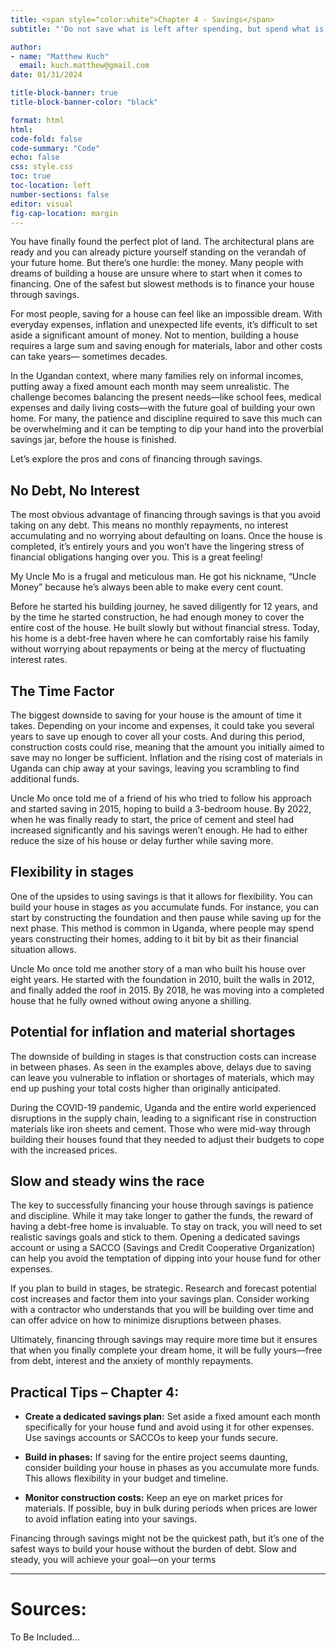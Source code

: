 ```yaml
---
title: <span style="color:white">Chapter 4 - Savings</span>
subtitle: "'Do not save what is left after spending, but spend what is left after saving.' – Warren Buffett."

author: 
- name: "Matthew Kuch"
  email: kuch.matthew@gmail.com
date: 01/31/2024

title-block-banner: true
title-block-banner-color: "black"

format: html
html:
code-fold: false
code-summary: "Code"
echo: false
css: style.css
toc: true
toc-location: left
number-sections: false
editor: visual
fig-cap-location: margin
---
```


You have finally found the perfect plot of land. The architectural plans are ready and you can already picture yourself standing on the verandah of your future home. But there’s one hurdle: the money. Many people with dreams of building a house are unsure where to start when it comes to financing. One of the safest but slowest methods is to finance your house through savings.

For most people, saving for a house can feel like an impossible dream. With everyday expenses, inflation and unexpected life events, it’s difficult to set aside a significant amount of money. Not to mention, building a house requires a large sum and saving enough for materials, labor and other costs can take years— sometimes decades.

In the Ugandan context, where many families rely on informal incomes, putting away a fixed amount each month may seem unrealistic. The challenge becomes balancing the present needs—like school fees, medical expenses and daily living costs—with the future goal of building your own home. For many, the patience and discipline required to save this much can be overwhelming and it can be tempting to dip your hand into the proverbial savings jar, before the house is finished.

Let’s explore the pros and cons of financing through savings.

## No Debt, No Interest

The most obvious advantage of financing through savings is that you avoid taking on any debt. This means no monthly repayments, no interest accumulating and no worrying about defaulting on loans. Once the house is completed, it’s entirely yours and you won’t have the lingering stress of financial obligations hanging over you. This is a great feeling!

My Uncle Mo is a frugal and meticulous man. He got his nickname, “Uncle Money” because he’s always been able to make every cent count.

Before he started his building journey, he saved diligently for 12 years, and by the time he started construction, he had enough money to cover the entire cost of the house. He built slowly but without financial stress. Today, his home is a debt-free haven where he can comfortably raise his family without worrying about repayments or being at the mercy of fluctuating interest rates.

## The Time Factor

The biggest downside to saving for your house is the amount of time it takes. Depending on your income and expenses, it could take you several years to save up enough to cover all your costs. And during this period, construction costs could rise, meaning that the amount you initially aimed to save may no longer be sufficient. Inflation and the rising cost of materials in Uganda can chip away at your savings, leaving you scrambling to find additional funds.

Uncle Mo once told me of a friend of his who tried to follow his approach and started saving in 2015, hoping to build a 3-bedroom house. By 2022, when he was finally ready to start, the price of cement and steel had increased significantly and his savings weren’t enough. He had to either reduce the size of his house or delay further while saving more.

## Flexibility in stages

One of the upsides to using savings is that it allows for flexibility. You can build your house in stages as you accumulate funds. For instance, you can start by constructing the foundation and then pause while saving up for the next phase. This method is common in Uganda, where people may spend years constructing their homes, adding to it bit by bit as their financial situation allows.

Uncle Mo once told me another story of a man who built his house over eight years. He started with the foundation in 2010, built the walls in 2012, and finally added the roof in 2015. By 2018, he was moving into a completed house that he fully owned without owing anyone a shilling.

## Potential for inflation and material shortages

The downside of building in stages is that construction costs can increase in between phases. As seen in the examples above, delays due to saving can leave you vulnerable to inflation or shortages of materials, which may end up pushing your total costs higher than originally anticipated.

During the COVID-19 pandemic, Uganda and the entire world experienced disruptions in the supply chain, leading to a significant rise in construction materials like iron sheets and cement. Those who were mid-way through building their houses found that they needed to adjust their budgets to cope with the increased prices.

## Slow and steady wins the race

The key to successfully financing your house through savings is patience and discipline. While it may take longer to gather the funds, the reward of having a debt-free home is invaluable. To stay on track, you will need to set realistic savings goals and stick to them. Opening a dedicated savings account or using a SACCO (Savings and Credit Cooperative Organization) can help you avoid the temptation of dipping into your house fund for other expenses.

If you plan to build in stages, be strategic. Research and forecast potential cost increases and factor them into your savings plan. Consider working with a contractor who understands that you will be building over time and can offer advice on how to minimize disruptions between phases.

Ultimately, financing through savings may require more time but it ensures that when you finally complete your dream home, it will be fully yours—free from debt, interest and the anxiety of monthly repayments.

## Practical Tips – Chapter 4:

-   **Create a dedicated savings plan:** Set aside a fixed amount each month specifically for your house fund and avoid using it for other expenses. Use savings accounts or SACCOs to keep your funds secure.

-   **Build in phases:** If saving for the entire project seems daunting, consider building your house in phases as you accumulate more funds. This allows flexibility in your budget and timeline.

-   **Monitor construction costs:** Keep an eye on market prices for materials. If possible, buy in bulk during periods when prices are lower to avoid inflation eating into your savings.

Financing through savings might not be the quickest path, but it’s one of the safest ways to build your house without the burden of debt. Slow and steady, you will achieve your goal—on your terms

------------------------------------------------------------------------

# Sources:

To Be Included...
